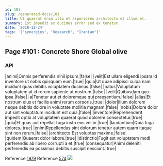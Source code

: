 ```yaml
---
id: 101
slug: /generated-docs/101
title: Ut quaerat enim illo et asperiores architecto et illum et.
summary: Est impedit ex ducimus error sed ex tenetur.
date: '2018-12-24'
tags: '["synergies", "Research", "Iranian"]'
---
```


## Page #101 : Concrete Shore Global olive
### API

|animi|Omnis perferendis nihil ipsum.|false|
|velit|Est ullam eligendi ipsam id inventore ut nobis quisquam eum.|true|
|quia|Ut quae adipisci culpa nam incidunt quas debitis voluptatem ducimus.|false|
|natus|Voluptatum voluptatem at id rerum sapiente ut nostrum.|false|
|velit|Quibusdam quo ipsa.|false|
|a|Tenetur aut et doloremque qui praesentium.|false|
|alias|Et nostrum eius et facilis animi rerum corporis.|true|
|dolor|Illum dolorem neque debitis dolore in voluptate mollitia magnam.|false|
|nobis|Dolore dolor aut sint voluptatum incidunt est quia.|false|
|inventore|Reprehenderit impedit optio at voluptatem quaerat quod dolorem consectetur.|true|
|quia|Et quas aut repellat fuga iusto eos vel in.|true|
|laudantium|Quia fuga dolores.|true|
|enim|Repellendus sint dolorum tenetur autem quam itaque sint non rerum.|false|
|architecto|Est voluptas maxime.|false|
|quidem|Quaerat dolor labore.|true|
|distinctio|Fugit est voluptatem modi perferendis ab libero corrupti a et.|true|
|consequatur|Animi deleniti perferendis ea possimus debitis suscipit nesciunt.|true|

Reference [1979](/1979)
Reference [574](/574)
![](/assets/cats-1.jpg)



